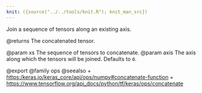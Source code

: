 ```yaml
---
knit: ({source("../../tools/knit.R"); knit_man_src})
---
```

Join a sequence of tensors along an existing axis.

@returns
    The concatenated tensor.

@param xs The sequence of tensors to concatenate.
@param axis The axis along which the tensors will be joined. Defaults to `0`.

@export
@family ops
@seealso
+ <https:/keras.io/keras_core/api/ops/numpy#concatenate-function>
+ <https://www.tensorflow.org/api_docs/python/tf/keras/ops/concatenate>
